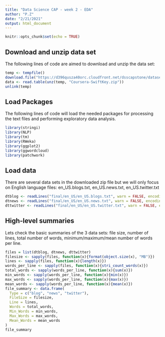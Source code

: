 ```yaml
---
title: "Data Science CAP - week 2 - EDA"
author: "P.Z"
date: "2/21/2021"
output: html_document
---
```

```r
knitr::opts_chunk$set(echo = TRUE)
```

## Download and unzip data set

The following lines of code are aimed to download and unzip the data set:

```r
temp <- tempfile()
download.file("https://d396qusza40orc.cloudfront.net/dsscapstone/dataset/Coursera-SwiftKey.zip",temp)
data <- read.table(unz(temp, "Coursera-SwiftKey.zip"))
unlink(temp)
```

## Load Packages
The following lines of code will load the needed packages for processing the text files and performing exploratory data analysis.

```r
library(stringi)
library(NLP)
library(tm)
library(RWeka)
library(ggplot2)
library(ggwordcloud)
library(patchwork)
```

## Load data

There are several data sets in the downloaded zip file but we will only focus on English language files: en_US.blogs.txt, en_US.news.txt, en_US.twitter.txt

```r
dtblog <- readLines("final/en_US/en_US.blogs.txt", warn = FALSE, encoding = "UTF-8")
dtnews <- readLines("final/en_US/en_US.news.txt", warn = FALSE, encoding = "UTF-8")
dttwitter <- readLines("final/en_US/en_US.twitter.txt", warn = FALSE, encoding = "UTF-8")
```

## High-level summaries

Lets check the basic summaries of the 3 data sets: file size, number of lines, total number of words, minimum/maximum/mean number of words per line.
```r
files = list(dtblog, dtnews, dttwitter)
filesize <- sapply(files, function(x){format(object.size(x), "MB")})
lines <- sapply(files, function(x){length(x)})
words_per_line <- sapply(files, function(x){stri_count_words(x)})
total_words <- sapply(words_per_line, function(x){sum(x)})
min_words <- sapply(words_per_line, function(x){min(x)})
max_words <- sapply(words_per_line, function(x){max(x)})
mean_words <- sapply(words_per_line, function(x){mean(x)})
file_summary <- data.frame(
  Type = c("blog", "news", "twitter"), 
  FileSize = filesize, 
  Line = lines, 
  Words = total_words, 
  Min_Words = min_words, 
  Max_Words = max_words, 
  Mean_Words = mean_words
)
file_summary
```

```r
```
